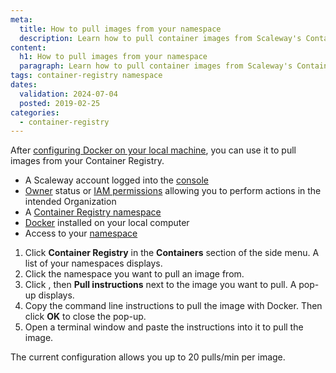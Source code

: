 ```yaml
---
meta:
  title: How to pull images from your namespace
  description: Learn how to pull container images from Scaleway's Container Registry.
content:
  h1: How to pull images from your namespace
  paragraph: Learn how to pull container images from Scaleway's Container Registry.
tags: container-registry namespace
dates:
  validation: 2024-07-04
  posted: 2019-02-25
categories:
  - container-registry
---
```


After [configuring Docker on your local machine](/containers/container-registry/how-to/connect-docker-cli), you can use it to pull images from your Container Registry.

<Macro id="requirements" />

- A Scaleway account logged into the [console](https://console.scaleway.com/)
- [Owner](/identity-and-access-management/iam/concepts/#owner) status or [IAM permissions](/identity-and-access-management/iam/concepts/#permission) allowing you to perform actions in the intended Organization
- A [Container Registry namespace](/containers/container-registry/how-to/create-namespace)
- [Docker](https://www.docker.com/) installed on your local computer
- Access to your [namespace](/containers/container-registry/how-to/connect-docker-cli)


1. Click **Container Registry** in the **Containers** section of the side menu. A list of your namespaces displays.
2. Click the namespace you want to pull an image from.
3. Click <Icon name="more" />, then **Pull instructions** next to the image you want to pull. A pop-up displays.
4. Copy the command line instructions to pull the image with Docker. Then click **OK** to close the pop-up.
5. Open a terminal window and paste the instructions into it to pull the image.
  <Message type="note">
    The current configuration allows you up to 20 pulls/min per image.
  </Message>


